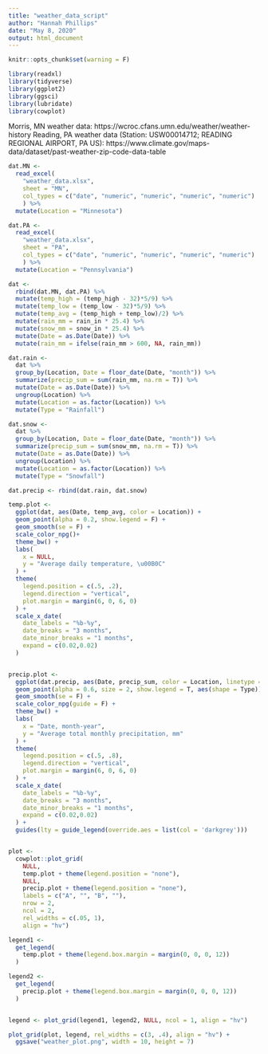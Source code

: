 ```yaml
---
title: "weather_data_script"
author: "Hannah Phillips"
date: "May 8, 2020"
output: html_document
---
```


```r
knitr::opts_chunk$set(warning = F)

library(readxl)
library(tidyverse)
library(ggplot2)
library(ggsci)
library(lubridate)
library(cowplot)
```

Morris, MN weather data: https://wcroc.cfans.umn.edu/weather/weather-history
Reading, PA weather data (Station: USW00014712; READING REGIONAL AIRPORT, PA US): https://www.climate.gov/maps-data/dataset/past-weather-zip-code-data-table

```r
dat.MN <- 
  read_excel(
    "weather_data.xlsx", 
    sheet = "MN", 
    col_types = c("date", "numeric", "numeric", "numeric", "numeric")
    ) %>%
  mutate(Location = "Minnesota")

dat.PA <- 
  read_excel(
    "weather_data.xlsx", 
    sheet = "PA", 
    col_types = c("date", "numeric", "numeric", "numeric", "numeric")
    ) %>%
  mutate(Location = "Pennsylvania")

dat <- 
  rbind(dat.MN, dat.PA) %>%
  mutate(temp_high = (temp_high - 32)*5/9) %>%
  mutate(temp_low = (temp_low - 32)*5/9) %>%
  mutate(temp_avg = (temp_high + temp_low)/2) %>%
  mutate(rain_mm = rain_in * 25.4) %>%
  mutate(snow_mm = snow_in * 25.4) %>%
  mutate(Date = as.Date(Date)) %>%
  mutate(rain_mm = ifelse(rain_mm > 600, NA, rain_mm))

dat.rain <- 
  dat %>%
  group_by(Location, Date = floor_date(Date, "month")) %>%
  summarize(precip_sum = sum(rain_mm, na.rm = T)) %>%
  mutate(Date = as.Date(Date)) %>%
  ungroup(Location) %>%
  mutate(Location = as.factor(Location)) %>%
  mutate(Type = "Rainfall")

dat.snow <- 
  dat %>%
  group_by(Location, Date = floor_date(Date, "month")) %>%
  summarize(precip_sum = sum(snow_mm, na.rm = T)) %>%
  mutate(Date = as.Date(Date)) %>%
  ungroup(Location) %>%
  mutate(Location = as.factor(Location)) %>%
  mutate(Type = "Snowfall")

dat.precip <- rbind(dat.rain, dat.snow)
```

```r
temp.plot <- 
  ggplot(dat, aes(Date, temp_avg, color = Location)) +
  geom_point(alpha = 0.2, show.legend = F) +
  geom_smooth(se = F) +
  scale_color_npg()+
  theme_bw() +
  labs(
    x = NULL, 
    y = "Average daily temperature, \u00B0C"
  ) +
  theme(
    legend.position = c(.5, .2),
    legend.direction = "vertical",
    plot.margin = margin(6, 0, 6, 0)
  ) +
  scale_x_date(
    date_labels = "%b-%y", 
    date_breaks = "3 months", 
    date_minor_breaks = "1 months",
    expand = c(0.02,0.02)
  ) 


precip.plot <- 
  ggplot(dat.precip, aes(Date, precip_sum, color = Location, linetype = Type)) +
  geom_point(alpha = 0.6, size = 2, show.legend = T, aes(shape = Type)) +
  geom_smooth(se = F) +
  scale_color_npg(guide = F) +
  theme_bw() +
  labs(
    x = "Date, month-year", 
    y = "Average total monthly precipitation, mm"
  ) +
  theme(
    legend.position = c(.5, .8),
    legend.direction = "vertical",
    plot.margin = margin(6, 0, 6, 0)
  ) +
  scale_x_date(
    date_labels = "%b-%y", 
    date_breaks = "3 months", 
    date_minor_breaks = "1 months",
    expand = c(0.02,0.02)
  ) +
  guides(lty = guide_legend(override.aes = list(col = 'darkgrey')))


plot <-
  cowplot::plot_grid(
    NULL,
    temp.plot + theme(legend.position = "none"), 
    NULL,
    precip.plot + theme(legend.position = "none"), 
    labels = c("A", "", "B", ""), 
    nrow = 2,
    ncol = 2,
    rel_widths = c(.05, 1),
    align = "hv") 

legend1 <- 
  get_legend(
    temp.plot + theme(legend.box.margin = margin(0, 0, 0, 12))
  )

legend2 <- 
  get_legend(
    precip.plot + theme(legend.box.margin = margin(0, 0, 0, 12))
  )


legend <- plot_grid(legend1, legend2, NULL, ncol = 1, align = "hv")

plot_grid(plot, legend, rel_widths = c(3, .4), align = "hv") +
  ggsave("weather_plot.png", width = 10, height = 7)
```




